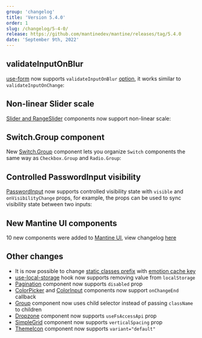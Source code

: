 ```yaml
---
group: 'changelog'
title: 'Version 5.4.0'
order: 1
slug: /changelog/5-4-0/
release: https://github.com/mantinedev/mantine/releases/tag/5.4.0
date: 'September 9th, 2022'
---
```



## validateInputOnBlur

[use-form](https://mantine.dev/form/use-form/) now supports `validateInputOnBlur` [option](https://mantine.dev/form/validation/#validate-fields-on-blur),
it works similar to `validateInputOnChange`:

<Demo data={FormDemos.blurFieldValidation} />

## Non-linear Slider scale

[Slider and RangeSlider](https://mantine.dev/core/slider/) components now support non-linear scale:

<Demo data={SliderDemos.scale} />

## Switch.Group component

New [Switch.Group](https://mantine.dev/core/switch/) component lets you organize `Switch` components the same way as `Checkbox.Group` and `Radio.Group`:

<Demo data={SwitchDemos.groupConfigurator} />

## Controlled PasswordInput visibility

[PasswordInput](https://mantine.dev/core/password-input/) now supports controlled visibility state with `visible` and `onVisibilityChange` props,
for example, the props can be used to sync visibility state between two inputs:

<Demo data={PasswordInputDemos.controlledVisibility} />

## New Mantine UI components

10 new components were added to [Mantine UI](https://ui.mantine.dev/), view changelog [here](https://ui.mantine.dev/changelog/september-2022)

## Other changes

- It is now possible to change [static classes prefix](https://mantine.dev/styles/styles-api/#static-class-names) with [emotion cache key](https://mantine.dev/theming/emotion-cache/)
- [use-local-storage](https://mantine.dev/hooks/use-local-storage/) hook now supports removing value from `localStorage`
- [Pagination](https://mantine.dev/core/pagination/) component now supports `disabled` prop
- [ColorPicker](https://mantine.dev/core/color-picker/) and [ColorInput](https://mantine.dev/core/color-input/) components now support `onChangeEnd` callback
- [Group](https://mantine.dev/core/group/) component now uses child selector instead of passing `className` to children
- [Dropzone](https://mantine.dev/others/dropzone/) component now supports `useFsAccessApi` prop
- [SimpleGrid](https://mantine.dev/core/simple-grid/) component now supports `verticalSpacing` prop
- [ThemeIcon](https://mantine.dev/core/theme-icons/) component now supports `variant="default"`
